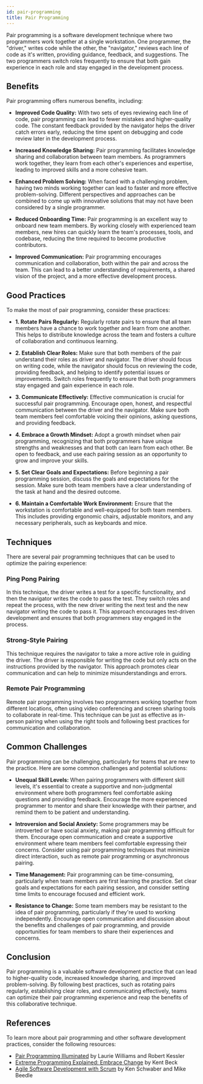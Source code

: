```yaml
---
id: pair-programming
title: Pair Programming
---
```



<div className="text--center margin-bottom--lg">
  <PairProgrammingImage width="80%" height="300px" />
</div>

Pair programming is a software development technique where two programmers work together at a single workstation. One
programmer, the "driver," writes code while the other, the "navigator," reviews each line of code as it's written,
providing guidance, feedback, and suggestions. The two programmers switch roles frequently to ensure that both gain
experience in each role and stay engaged in the development process.

## Benefits

Pair programming offers numerous benefits, including:

- **Improved Code Quality:** With two sets of eyes reviewing each line of code, pair programming can lead to fewer
  mistakes and higher-quality code. The constant feedback provided by the navigator helps the driver catch errors early,
  reducing the time spent on debugging and code review later in the development process.

- **Increased Knowledge Sharing:** Pair programming facilitates knowledge sharing and collaboration between team
  members. As programmers work together, they learn from each other's experiences and expertise, leading to improved
  skills and a more cohesive team.

- **Enhanced Problem Solving:** When faced with a challenging problem, having two minds working together can lead to
  faster and more effective problem-solving. Different perspectives and approaches can be combined to come up with
  innovative solutions that may not have been considered by a single programmer.

- **Reduced Onboarding Time:** Pair programming is an excellent way to onboard new team members. By working closely with
  experienced team members, new hires can quickly learn the team's processes, tools, and codebase, reducing the time
  required to become productive contributors.

- **Improved Communication:** Pair programming encourages communication and collaboration, both within the pair and
  across the team. This can lead to a better understanding of requirements, a shared vision of the project, and a more
  effective development process.

## Good Practices

To make the most of pair programming, consider these practices:

- **1. Rotate Pairs Regularly:** Regularly rotate pairs to ensure that all team members have a chance to work together
  and learn from one another. This helps to distribute knowledge across the team and fosters a culture of collaboration
  and continuous learning.

- **2. Establish Clear Roles:** Make sure that both members of the pair understand their roles as driver and navigator.
  The driver should focus on writing code, while the navigator should focus on reviewing the code, providing feedback,
  and helping to identify potential issues or improvements. Switch roles frequently to ensure that both programmers stay
  engaged and gain experience in each role.

- **3. Communicate Effectively:** Effective communication is crucial for successful pair programming. Encourage open,
  honest, and respectful communication between the driver and the navigator. Make sure both team members feel
  comfortable voicing their opinions, asking questions, and providing feedback.

- **4. Embrace a Growth Mindset:** Adopt a growth mindset when pair programming, recognizing that both programmers have
  unique strengths and weaknesses and that both can learn from each other. Be open to feedback, and use each pairing
  session as an opportunity to grow and improve your skills.

- **5. Set Clear Goals and Expectations:** Before beginning a pair programming session, discuss the goals and
  expectations for the session. Make sure both team members have a clear understanding of the task at hand and the
  desired outcome.

- **6. Maintain a Comfortable Work Environment:** Ensure that the workstation is comfortable and well-equipped for both
  team members. This includes providing ergonomic chairs, adjustable monitors, and any necessary peripherals, such as
  keyboards and mice.

## Techniques

There are several pair programming techniques that can be used to optimize the pairing experience:

### Ping Pong Pairing

In this technique, the driver writes a test for a specific functionality, and then the navigator writes the code to pass
the test. They switch roles and repeat the process, with the new driver writing the next test and the new navigator
writing the code to pass it. This approach encourages test-driven development and ensures that both programmers stay
engaged in the process.

### Strong-Style Pairing

This technique requires the navigator to take a more active role in guiding the driver. The driver is responsible for
writing the code but only acts on the instructions provided by the navigator. This approach promotes clear communication
and can help to minimize misunderstandings and errors.

### Remote Pair Programming

Remote pair programming involves two programmers working together from different locations, often using video
conferencing and screen sharing tools to collaborate in real-time. This technique can be just as effective as in-person
pairing when using the right tools and following best practices for communication and collaboration.

## Common Challenges

Pair programming can be challenging, particularly for teams that are new to the practice. Here are some common
challenges and potential solutions:

- **Unequal Skill Levels:** When pairing programmers with different skill levels, it's essential to create a supportive
  and non-judgmental environment where both programmers feel comfortable asking questions and providing feedback.
  Encourage the more experienced programmer to mentor and share their knowledge with their partner, and remind them to
  be patient and understanding.

- **Introversion and Social Anxiety:** Some programmers may be introverted or have social anxiety, making pair
  programming difficult for them. Encourage open communication and create a supportive environment where team members
  feel comfortable expressing their concerns. Consider using pair programming techniques that minimize direct
  interaction, such as remote pair programming or asynchronous pairing.

- **Time Management:** Pair programming can be time-consuming, particularly when team members are first learning the
  practice. Set clear goals and expectations for each pairing session, and consider setting time limits to encourage
  focused and efficient work.

- **Resistance to Change:** Some team members may be resistant to the idea of pair programming, particularly if they're
  used to working independently. Encourage open communication and discussion about the benefits and challenges of pair
  programming, and provide opportunities for team members to share their experiences and concerns.

## Conclusion

Pair programming is a valuable software development practice that can lead to higher-quality code, increased knowledge
sharing, and improved problem-solving. By following best practices, such as rotating pairs regularly, establishing clear
roles, and communicating effectively, teams can optimize their pair programming experience and reap the benefits of this
collaborative technique.

## References

To learn more about pair programming and other software development practices, consider the following resources:

- [Pair Programming Illuminated](https://amzn.to/40K7gmW) by Laurie Williams and Robert Kessler
- [Extreme Programming Explained: Embrace Change](https://amzn.to/40HRNDW) by Kent Beck
- [Agile Software Development with Scrum](https://amzn.to/43604mC) by Ken Schwaber and Mike Beedle
